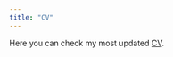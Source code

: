 ```yaml
---
title: "CV"
---
```


Here you can check my most updated <a href="Joao Ozawa CV.pdf#" class="download" title="Download CV as PDF">CV</a>.